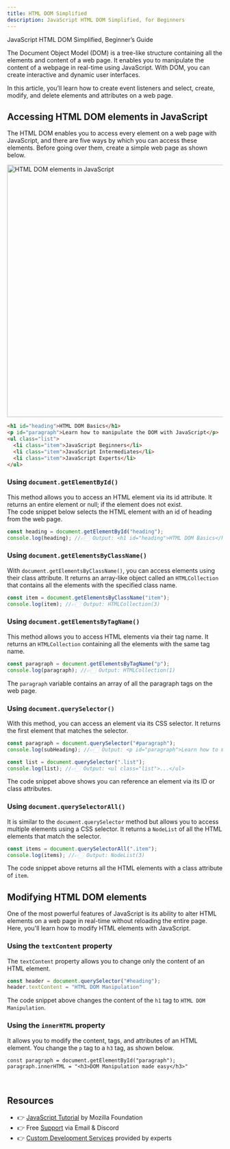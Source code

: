 ```yaml
---
title: HTML DOM Simplified
description: JavaScript HTML DOM Simplified, for Beginners
---
```



<SubHeading color="#25c2a0">JavaScript HTML DOM Simplified, Beginner’s Guide</SubHeading>

The Document Object Model (DOM) is a tree-like structure containing all the elements and content of a web page. It enables you to manipulate the content of a webpage in real-time using JavaScript. 
With DOM, you can create interactive and dynamic user interfaces.

In this article, you’ll learn how to create event listeners and select, create, modify, and delete elements and attributes on a web page. 

## Accessing HTML DOM elements in JavaScript
The HTML DOM enables you to access every element on a web page with JavaScript, and there are five ways by which you can access these elements. 
Before going over them, create a simple web page as shown below.

<img
	width='588'
	alt='HTML DOM elements in JavaScript'
	src='https://user-images.githubusercontent.com/67129211/236451707-5b3279a1-1da8-486e-a805-651f796a020e.png'
/>

```html
<h1 id="heading">HTML DOM Basics</h1>
<p id="paragraph">Learn how to manipulate the DOM with JavaScript</p>
<ul class="list">
  <li class="item">JavaScript Beginners</li>
  <li class="item">JavaScript Intermediates</li>
  <li class="item">JavaScript Experts</li>
</ul>
```

### Using `document.getElementById()`
This method allows you to access an HTML element via its id attribute. It returns an entire element or null; if the element does not exist.    
The code snippet below selects the HTML element with an id of heading from the web page.
```js
const heading = document.getElementById("heading");
console.log(heading); //👉🏻 Output: <h1 id="heading">HTML DOM Basics</h1>
```

### Using `document.getElementsByClassName()`
With `document.getElementsByClassName()`, you can access elements using their class attribute. It returns an array-like object called an `HTMLCollection` that contains all the elements with the specified class name.   

```js
const item = document.getElementsByClassName("item");
console.log(item); //👉🏻 Output: HTMLCollection(3)
```

### Using `document.getElementsByTagName()`
This method allows you to access HTML elements via their tag name. It returns an `HTMLCollection` containing all the elements with the same tag name.  
```js 
const paragraph = document.getElementsByTagName("p");
console.log(paragraph); //👉🏻 Output: HTMLCollection(1)
``` 
The `paragraph` variable contains an array of all the paragraph tags on the web page.

### Using `document.querySelector()`
With this method, you can access an element via its CSS selector. It returns the first element that matches the selector.  
```js
const paragraph = document.querySelector("#paragraph");
console.log(subHeading); //👉🏻 Output: <p id="paragraph">Learn how to manipulate the DOM with JavaScript</p>

const list = document.querySelector(".list");
console.log(list); //👉🏻 Output: <ul class="list">...</ul>
``` 
The code snippet above shows you can reference an element via its ID or class attributes.  

### Using `document.querySelectorAll()`
It is similar to the `document.querySelector` method but allows you to access multiple elements using a CSS selector. It returns a `NodeList` of all the HTML elements that match the selector.  
```js
const items = document.querySelectorAll(".item");
console.log(items); //👉🏻 Output: NodeList(3)
```
The code snippet above returns all the HTML elements with a class attribute of `item`.  

## Modifying HTML DOM elements  
One of the most powerful features of JavaScript is its ability to alter HTML elements on a web page in real-time without reloading the entire page. Here, you'll learn how to modify HTML elements with JavaScript.

### Using the `textContent` property
The `textContent` property allows you to change only the content of an HTML element.    

```js
const header = document.querySelector("#heading");
header.textContent = "HTML DOM Manipulation"
```
The code snippet above changes the content of the `h1` tag to `HTML DOM Manipulation`.  

### Using the `innerHTML` property 
It allows you to modify the content, tags, and attributes of an HTML element. You change the `p` tag to a `h3` tag, as shown below.    
```js. 
const paragraph = document.getElementById("paragraph");
paragraph.innerHTML = "<h3>DOM Manipulation made easy</h3>"
```
<br />

## Resources

- 👉 [JavaScript Tutorial](https://developer.mozilla.org/en-US/docs/Web/JavaScript) by Mozilla Foundation
- 👉 Free [Support](https://appseed.us/support/) via Email & Discord
- 👉 [Custom Development Services](https://appseed.us/custom-development/) provided by experts
